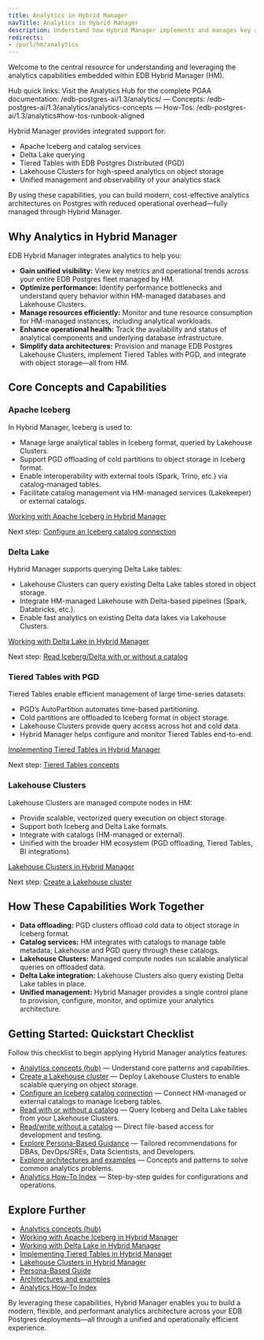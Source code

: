 ```yaml
---
title: Analytics in Hybrid Manager
navTitle: Analytics in Hybrid Manager
description: Understand how Hybrid Manager implements and manages key analytics capabilities and technologies for EDB Postgres deployments.
redirects:
- /purl/hm/analytics
---
```


Welcome to the central resource for understanding and leveraging the analytics capabilities embedded within EDB Hybrid Manager (HM).

Hub quick links: Visit the Analytics Hub for the complete PGAA documentation: /edb-postgres-ai/1.3/analytics/ — Concepts: /edb-postgres-ai/1.3/analytics/analytics-concepts — How-Tos: /edb-postgres-ai/1.3/analytics#how-tos-runbook-aligned

Hybrid Manager provides integrated support for:

- Apache Iceberg and catalog services
- Delta Lake querying
- Tiered Tables with EDB Postgres Distributed (PGD)
- Lakehouse Clusters for high-speed analytics on object storage
- Unified management and observability of your analytics stack

By using these capabilities, you can build modern, cost-effective analytics architectures on Postgres with reduced operational overhead—fully managed through Hybrid Manager.

## Why Analytics in Hybrid Manager

EDB Hybrid Manager integrates analytics to help you:

- **Gain unified visibility:** View key metrics and operational trends across your entire EDB Postgres fleet managed by HM.
- **Optimize performance:** Identify performance bottlenecks and understand query behavior within HM-managed databases and Lakehouse Clusters.
- **Manage resources efficiently:** Monitor and tune resource consumption for HM-managed instances, including analytical workloads.
- **Enhance operational health:** Track the availability and status of analytical components and underlying database infrastructure.
- **Simplify data architectures:** Provision and manage EDB Postgres Lakehouse Clusters, implement Tiered Tables with PGD, and integrate with object storage—all from HM.

## Core Concepts and Capabilities

### Apache Iceberg

In Hybrid Manager, Iceberg is used to:

- Manage large analytical tables in Iceberg format, queried by Lakehouse Clusters.
- Support PGD offloading of cold partitions to object storage in Iceberg format.
- Enable interoperability with external tools (Spark, Trino, etc.) via catalog-managed tables.
- Facilitate catalog management via HM-managed services (Lakekeeper) or external catalogs.

[Working with Apache Iceberg in Hybrid Manager](./iceberg)

Next step: [Configure an Iceberg catalog connection](/edb-postgres-ai/1.3/analytics/how-to-iceberg-reads-writes-with-catalog)

### Delta Lake

Hybrid Manager supports querying Delta Lake tables:

- Lakehouse Clusters can query existing Delta Lake tables stored in object storage.
- Integrate HM-managed Lakehouse with Delta-based pipelines (Spark, Databricks, etc.).
- Enable fast analytics on existing Delta data lakes via Lakehouse Clusters.

[Working with Delta Lake in Hybrid Manager](./delta_lake)

Next step: [Read Iceberg/Delta with or without a catalog](/edb-postgres-ai/1.3/analytics/how-to-lakehouse-read-with-without-catalog)

### Tiered Tables with PGD

Tiered Tables enable efficient management of large time-series datasets:

- PGD’s AutoPartition automates time-based partitioning.
- Cold partitions are offloaded to Iceberg format in object storage.
- Lakehouse Clusters provide query access across hot and cold data.
- Hybrid Manager helps configure and monitor Tiered Tables end-to-end.

[Implementing Tiered Tables in Hybrid Manager](./tiered_tables)

Next step: [Tiered Tables concepts](/edb-postgres-ai/1.3/analytics/tiered_tables)

### Lakehouse Clusters

Lakehouse Clusters are managed compute nodes in HM:

- Provide scalable, vectorized query execution on object storage.
- Support both Iceberg and Delta Lake formats.
- Integrate with catalogs (HM-managed or external).
- Unified with the broader HM ecosystem (PGD offloading, Tiered Tables, BI integrations).

[Lakehouse Clusters in Hybrid Manager](./lakehouse)

Next step: [Create a Lakehouse cluster](/edb-postgres-ai/1.3/analytics/create-lakehouse-cluster.mdx)

## How These Capabilities Work Together

- **Data offloading:** PGD clusters offload cold data to object storage in Iceberg format.
- **Catalog services:** HM integrates with catalogs to manage table metadata; Lakehouse and PGD query through these catalogs.
- **Lakehouse Clusters:** Managed compute nodes run scalable analytical queries on offloaded data.
- **Delta Lake integration:** Lakehouse Clusters also query existing Delta Lake tables in place.
- **Unified management:** Hybrid Manager provides a single control plane to provision, configure, monitor, and optimize your analytics architecture.

## Getting Started: Quickstart Checklist

Follow this checklist to begin applying Hybrid Manager analytics features:

- [Analytics concepts (hub)](/edb-postgres-ai/1.3/analytics/analytics-concepts) — Understand core patterns and capabilities.
- [Create a Lakehouse cluster](/edb-postgres-ai/1.3/analytics/create-lakehouse-cluster.mdx) — Deploy Lakehouse Clusters to enable scalable querying on object storage.
- [Configure an Iceberg catalog connection](/edb-postgres-ai/1.3/analytics/how-to-iceberg-reads-writes-with-catalog) — Connect HM-managed or external catalogs to manage Iceberg tables.
- [Read with or without a catalog](/edb-postgres-ai/1.3/analytics/how-to-lakehouse-read-with-without-catalog) — Query Iceberg and Delta Lake tables from your Lakehouse Clusters.
- [Read/write without a catalog](/edb-postgres-ai/1.3/analytics/how-to-read-write-without-catalog) — Direct file-based access for development and testing.
- [Explore Persona-Based Guidance](/edb-postgres-ai/1.3/analytics/personas.mdx) — Tailored recommendations for DBAs, DevOps/SREs, Data Scientists, and Developers.
- [Explore architectures and examples](/edb-postgres-ai/1.3/analytics/analytics-concepts) — Concepts and patterns to solve common analytics problems.
- [Analytics How-To Index](/edb-postgres-ai/1.3/analytics#how-tos-runbook-aligned) — Step-by-step guides for configurations and operations.

## Explore Further

- [Analytics concepts (hub)](/edb-postgres-ai/1.3/analytics/analytics-concepts)
- [Working with Apache Iceberg in Hybrid Manager](./iceberg)
- [Working with Delta Lake in Hybrid Manager](./delta_lake)
- [Implementing Tiered Tables in Hybrid Manager](./tiered_tables)
- [Lakehouse Clusters in Hybrid Manager](./lakehouse)
- [Persona-Based Guide](/edb-postgres-ai/1.3/analytics/personas.mdx)
- [Architectures and examples](/edb-postgres-ai/1.3/analytics/analytics-concepts)
- [Analytics How-To Index](/edb-postgres-ai/1.3/analytics#how-tos-runbook-aligned)


By leveraging these capabilities, Hybrid Manager enables you to build a modern, flexible, and performant analytics architecture across your EDB Postgres deployments—all through a unified and operationally efficient experience.
